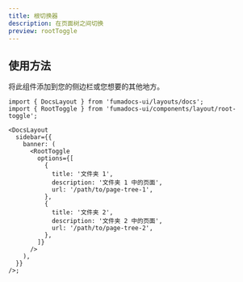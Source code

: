 ```yaml
---
title: 根切换器
description: 在页面树之间切换
preview: rootToggle
---
```


## 使用方法

将此组件添加到您的侧边栏或您想要的其他地方。

```tsx
import { DocsLayout } from 'fumadocs-ui/layouts/docs';
import { RootToggle } from 'fumadocs-ui/components/layout/root-toggle';

<DocsLayout
  sidebar={{
    banner: (
      <RootToggle
        options={[
          {
            title: '文件夹 1',
            description: '文件夹 1 中的页面',
            url: '/path/to/page-tree-1',
          },
          {
            title: '文件夹 2',
            description: '文件夹 2 中的页面',
            url: '/path/to/page-tree-2',
          },
        ]}
      />
    ),
  }}
/>;
``` 